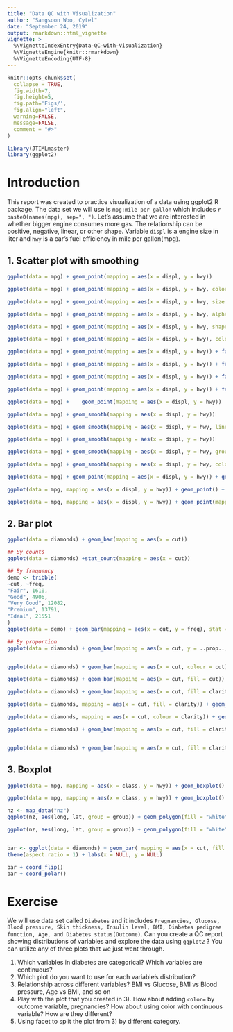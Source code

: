 ```yaml
---
title: "Data QC with Visualization"
author: "Sangsoon Woo, Cytel"
date: "September 24, 2019"
output: rmarkdown::html_vignette
vignette: >
  %\VignetteIndexEntry{Data-QC-with-Visualization}
  %\VignetteEngine{knitr::rmarkdown}
  %\VignetteEncoding{UTF-8}
---
```



```r
knitr::opts_chunk$set(
  collapse = TRUE,
  fig.width=7, 
  fig.height=5, 
  fig.path='Figs/', 
  fig.align="left",
  warning=FALSE, 
  message=FALSE,
  comment = "#>"
)
```

```r
library(JTIMLmaster)
library(ggplot2)
```

# Introduction
This report was created to practice visualization of a data using ggplot2 R package. The data set we will use is `mpg:mile per gallon` which includes `r paste0(names(mpg), sep=", ")`. Let's assume that we are interested in whether bigger engine consumes more gas. The relationship can be positive, negative, linear, or other shape. Variable `displ` is a engine size in liter and `hwy` is a car's fuel efficiency in mile per gallon(mpg). 


## 1. Scatter plot with smoothing
```r
ggplot(data = mpg) + geom_point(mapping = aes(x = displ, y = hwy))

ggplot(data = mpg) + geom_point(mapping = aes(x = displ, y = hwy, color=class))

ggplot(data = mpg) + geom_point(mapping = aes(x = displ, y = hwy, size = class))

ggplot(data = mpg) + geom_point(mapping = aes(x = displ, y = hwy, alpha = class))

ggplot(data = mpg) + geom_point(mapping = aes(x = displ, y = hwy, shape = class))

ggplot(data = mpg) + geom_point(mapping = aes(x = displ, y = hwy), color = "red")


```


```r
ggplot(data = mpg) + geom_point(mapping = aes(x = displ, y = hwy)) + facet_wrap(~ class, nrow = 2)

ggplot(data = mpg) + geom_point(mapping = aes(x = displ, y = hwy)) + facet_grid(drv ~ cyl)

ggplot(data = mpg) + geom_point(mapping = aes(x = displ, y = hwy)) + facet_grid(. ~ cyl)

ggplot(data = mpg) + geom_point(mapping = aes(x = displ, y = hwy)) + facet_grid(drv ~ .)

```


```r
ggplot(data = mpg) +    geom_point(mapping = aes(x = displ, y = hwy))

ggplot(data = mpg) + geom_smooth(mapping = aes(x = displ, y = hwy))

ggplot(data = mpg) + geom_smooth(mapping = aes(x = displ, y = hwy, linetype = drv))  ## drv = drive train, 4=four-wheel drive, f=front-wheel drive, r=rear-wheel drive
```

```r
ggplot(data = mpg) + geom_smooth(mapping = aes(x = displ, y = hwy))

ggplot(data = mpg) + geom_smooth(mapping = aes(x = displ, y = hwy, group = drv))

ggplot(data = mpg) + geom_smooth(mapping = aes(x = displ, y = hwy, color = drv),show.legend = FALSE)

ggplot(data = mpg) + geom_point(mapping = aes(x = displ, y = hwy)) + geom_smooth(mapping = aes(x = displ, y = hwy))

ggplot(data = mpg, mapping = aes(x = displ, y = hwy)) + geom_point() + geom_smooth()

ggplot(data = mpg, mapping = aes(x = displ, y = hwy)) + geom_point(mapping = aes(color = class)) + geom_smooth()

```

## 2. Bar plot
```r
ggplot(data = diamonds) + geom_bar(mapping = aes(x = cut))

## By counts 
ggplot(data = diamonds) +stat_count(mapping = aes(x = cut))

## By frequency 
demo <- tribble(
~cut, ~freq,
"Fair", 1610,
"Good", 4906,
"Very Good", 12082,
"Premium", 13791,
"Ideal", 21551
)
ggplot(data = demo) + geom_bar(mapping = aes(x = cut, y = freq), stat = "identity")

## By proportion
ggplot(data = diamonds) + geom_bar(mapping = aes(x = cut, y = ..prop.., group = 1))


ggplot(data = diamonds) + geom_bar(mapping = aes(x = cut, colour = cut))

ggplot(data = diamonds) + geom_bar(mapping = aes(x = cut, fill = cut))

ggplot(data = diamonds) + geom_bar(mapping = aes(x = cut, fill = clarity))

ggplot(data = diamonds, mapping = aes(x = cut, fill = clarity)) + geom_bar(alpha = 1/5, position = "identity") 

ggplot(data = diamonds, mapping = aes(x = cut, colour = clarity)) + geom_bar(fill = NA, position = "identity")

ggplot(data = diamonds) + geom_bar(mapping = aes(x = cut, fill = clarity), position = "fill")


ggplot(data = diamonds) + geom_bar(mapping = aes(x = cut, fill = clarity), position = "dodge")


```


## 3. Boxplot 

```r
ggplot(data = mpg, mapping = aes(x = class, y = hwy)) + geom_boxplot()

ggplot(data = mpg, mapping = aes(x = class, y = hwy)) + geom_boxplot() + coord_flip()

nz <- map_data("nz")
ggplot(nz, aes(long, lat, group = group)) + geom_polygon(fill = "white", colour = "black")

ggplot(nz, aes(long, lat, group = group)) + geom_polygon(fill = "white", colour = "black") + coord_quickmap()


bar <- ggplot(data = diamonds) + geom_bar( mapping = aes(x = cut, fill = cut), show.legend = FALSE, width = 1) +
theme(aspect.ratio = 1) + labs(x = NULL, y = NULL)

bar + coord_flip()
bar + coord_polar()

```

# Exercise
We will use data set called `Diabetes` and it includes `Pregnancies, Glucose, Blood pressure, Skin thickness, Insulin level, BMI, Diabetes pedigree function, Age, and Diabetes status(Outcome)`. Can you create a QC report showing distributions of variables and explore the data using `ggplot2` ? You can utilize any of three plots that we just went through. 

  1) Which variables in diabetes are categorical? Which variables are continuous?
  2) Which plot do you want to use for each variable's distribution? 
  3) Relationship across different variables? BMI vs Glucose, BMI vs Blood pressure, Age vs BMI, and so on
  4) Play with the plot that you created in 3). How about adding `color=` by outcome variable, pregnancies? How about using color with continuous variable? How are they different?
  5) Using facet to split the plot from 3) by different category.
  

